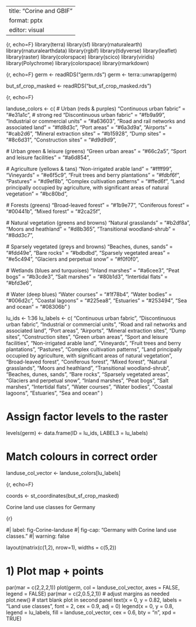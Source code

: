 
---
title: "Corine and GBIF"
format: pptx
editor: visual
---

{r, echo=F}
library(terra)
library(sf)
library(rnaturalearth)
library(rnaturalearthdata)
library(rgbif)
library(tidyverse)
library(leaflet)
library(raster)
library(colorspace)
library(scico)
library(viridis)
library(Polychrome)
library(colorspace)
library(rmarkdown)

{r, echo=F}
germ <- readRDS("germ.rds")
germ <- terra::unwrap(germ)

but_sf_crop_masked <- readRDS("but_sf_crop_masked.rds")

{r, echo=F}

landuse_colors <- c(
  # Urban (reds & purples)
  "Continuous urban fabric" = "#e31a1c",   # strong red
  "Discontinuous urban fabric" = "#fb9a99", 
  "Industrial or commercial units" = "#a63603",
  "Road and rail networks and associated land" = "#fd8d3c",
  "Port areas" = "#6a3d9a", 
  "Airports" = "#cab2d6",
  "Mineral extraction sites" = "#b15928",
  "Dump sites" = "#8c6d31",
  "Construction sites" = "#d9d9d9",
  
  # Urban green & leisure (greens)
  "Green urban areas" = "#66c2a5",
  "Sport and leisure facilities" = "#a6d854",
  
  # Agriculture (yellows & tans)
  "Non-irrigated arable land" = "#ffff99",
  "Vineyards" = "#e6f5c9",
  "Fruit trees and berry plantations" = "#fdbf6f",
  "Pastures" = "#d9ef8b",
  "Complex cultivation patterns" = "#ffed6f",
  "Land principally occupied by agriculture, with significant areas of natural vegetation" = "#bc80bd",
  
  # Forests (greens)
  "Broad-leaved forest" = "#1b9e77",
  "Coniferous forest" = "#00441b",
  "Mixed forest" = "#2ca25f",
  
  # Natural vegetation (greens and browns)
  "Natural grasslands" = "#b2df8a",
  "Moors and heathland" = "#d8b365",
  "Transitional woodland-shrub" = "#8dd3c7",
  
  # Sparsely vegetated (greys and browns)
  "Beaches, dunes, sands" = "#fdd49e",
  "Bare rocks" = "#bdbdbd",
  "Sparsely vegetated areas" = "#e5c494",
  "Glaciers and perpetual snow" = "#f0f0f0",
  
  # Wetlands (blues and turquoises)
  "Inland marshes" = "#a6cee3",
  "Peat bogs" = "#b3cde3",
  "Salt marshes" = "#80b1d3",
  "Intertidal flats" = "#bfd3e6",
  
  # Water (deep blues)
  "Water courses" = "#1f78b4",
  "Water bodies" = "#006d2c",
  "Coastal lagoons" = "#225ea8",
  "Estuaries" = "#253494",
  "Sea and ocean" = "#08306b"
)

lu_ids <- 1:36
lu_labels <- c(
  "Continuous urban fabric", "Discontinuous urban fabric",
  "Industrial or commercial units", "Road and rail networks and associated land",
  "Port areas", "Airports", "Mineral extraction sites", "Dump sites", "Construction sites",
  "Green urban areas", "Sport and leisure facilities", "Non-irrigated arable land",
  "Vineyards", "Fruit trees and berry plantations", "Pastures", "Complex cultivation patterns",
  "Land principally occupied by agriculture, with significant areas of natural vegetation",
  "Broad-leaved forest", "Coniferous forest", "Mixed forest", "Natural grasslands",
  "Moors and heathland", "Transitional woodland-shrub", "Beaches, dunes, sands",
  "Bare rocks", "Sparsely vegetated areas", "Glaciers and perpetual snow", "Inland marshes",
  "Peat bogs", "Salt marshes", "Intertidal flats", "Water courses", "Water bodies",
  "Coastal lagoons", "Estuaries", "Sea and ocean"
)

# Assign factor levels to the raster
levels(germ) <- data.frame(ID = lu_ids, LABEL3 = lu_labels)

# Match colours in correct order
landuse_col_vector <- landuse_colors[lu_labels]


{r, echo=F}

coords <- st_coordinates(but_sf_crop_masked)

Corine land use classes for Germany

{r}

#| label: fig-Corine-landuse
#| fig-cap: "Germany with Corine land use classes."
#| warning: false

layout(matrix(c(1,2), nrow=1), widths = c(5,2))  

# 1) Plot map + points
par(mar = c(2,2,2,1))
plot(germ, col = landuse_col_vector, axes = FALSE, legend = FALSE)
par(mar = c(2,0.5,2,1))  # adjust margins as needed
plot.new()  # start blank plot in second panel
text(x = 0, y = 0.82, labels = "Land use classes", font = 2, cex = 0.9, adj = 0)
legend(x = 0, y = 0.8, legend = lu_labels, fill = landuse_col_vector, cex = 0.6, bty = "n", xpd = TRUE)


